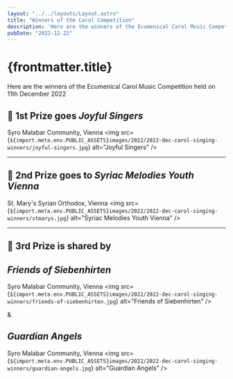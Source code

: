 ```yaml
---
layout: "../../layouts/Layout.astro"
title: "Winners of the Carol Competition"
description: 'Here are the winners of the Ecumenical Carol Music Competition held on 11th December 2022'
pubDate: "2022-12-22"
---
```

# {frontmatter.title}

<section>
Here are the winners of the Ecumenical Carol Music Competition held on 11th December 2022

## 🥇 1st Prize goes <em>Joyful Singers</em>

Syro Malabar Community, Vienna
<img src={`${import.meta.env.PUBLIC_ASSETS}images/2022/2022-dec-carol-singing-winners/joyful-singers.jpg`} alt="Joyful Singers" />

---
## 🥈 2nd Prize goes to <em>Syriac Melodies Youth Vienna</em>

St. Mary's Syrian Orthodox, Vienna
<img src={`${import.meta.env.PUBLIC_ASSETS}images/2022/2022-dec-carol-singing-winners/stmarys.jpg`} alt="Syriac Melodies Youth Vienna" />

---
## 🥉 3rd Prize is shared by

## <em>Friends of Siebenhirten</em>

Syro Malabar Community, Vienna
<img src={`${import.meta.env.PUBLIC_ASSETS}images/2022/2022-dec-carol-singing-winners/friends-of-siebenhirten.jpg`} alt="Friends of Siebenhirten" />

&

## <em>Guardian Angels</em>

Syro Malabar Community, Vienna
<img src={`${import.meta.env.PUBLIC_ASSETS}images/2022/2022-dec-carol-singing-winners/guardian-angels.jpg`} alt="Guardian Angels" />
</section>